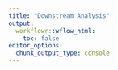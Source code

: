 ```yaml
---
title: "Downstream Analysis"
output:
  workflowr::wflow_html:
    toc: false
editor_options:
  chunk_output_type: console
---
```


